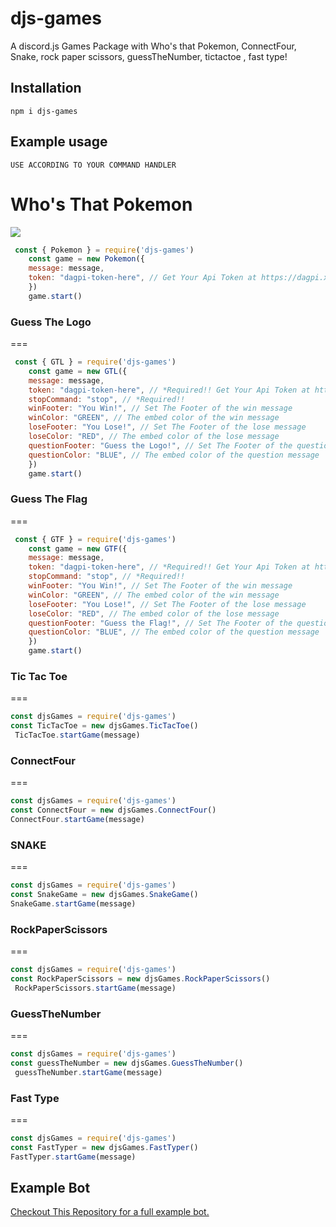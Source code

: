 # djs-games
A discord.js Games Package with Who's that Pokemon, ConnectFour, Snake, rock paper scissors, guessTheNumber, tictactoe , fast type!

## Installation

```npm i djs-games```

## Example usage

```
USE ACCORDING TO YOUR COMMAND HANDLER
```

**Who's That Pokemon**
=== 
![](https://cdn.discordapp.com/attachments/856573008302309376/856574463453691934/npmpokemon.gif)
```js
 const { Pokemon } = require('djs-games')
    const game = new Pokemon({
    message: message,
    token: "dagpi-token-here", // Get Your Api Token at https://dagpi.xyz/dashboard
    })
    game.start()
```

### Guess The Logo
=== 

```js
 const { GTL } = require('djs-games')
    const game = new GTL({
    message: message,
    token: "dagpi-token-here", // *Required!! Get Your Api Token at https://dagpi.xyz/dashboard 
    stopCommand: "stop", // *Required!!
    winFooter: "You Win!", // Set The Footer of the win message
    winColor: "GREEN", // The embed color of the win message
    loseFooter: "You Lose!", // Set The Footer of the lose message
    loseColor: "RED", // The embed color of the lose message
    questionFooter: "Guess the Logo!", // Set The Footer of the question message
    questionColor: "BLUE", // The embed color of the question message
    })
    game.start()
```

### Guess The Flag
=== 

```js
 const { GTF } = require('djs-games')
    const game = new GTF({
    message: message,
    token: "dagpi-token-here", // *Required!! Get Your Api Token at https://dagpi.xyz/dashboard 
    stopCommand: "stop", // *Required!!
    winFooter: "You Win!", // Set The Footer of the win message
    winColor: "GREEN", // The embed color of the win message
    loseFooter: "You Lose!", // Set The Footer of the lose message
    loseColor: "RED", // The embed color of the lose message
    questionFooter: "Guess the Flag!", // Set The Footer of the question message
    questionColor: "BLUE", // The embed color of the question message
    })
    game.start()
```

### Tic Tac Toe
=== 

```js
const djsGames = require('djs-games')
const TicTacToe = new djsGames.TicTacToe()
 TicTacToe.startGame(message)
```

### ConnectFour
===

```js
const djsGames = require('djs-games')
const ConnectFour = new djsGames.ConnectFour()
ConnectFour.startGame(message)
```

### SNAKE
===

```js
const djsGames = require('djs-games')
const SnakeGame = new djsGames.SnakeGame()
SnakeGame.startGame(message)
```

### RockPaperScissors
===

```js
const djsGames = require('djs-games')
const RockPaperScissors = new djsGames.RockPaperScissors()
 RockPaperScissors.startGame(message)
```

### GuessTheNumber
===

```js
const djsGames = require('djs-games')
const guessTheNumber = new djsGames.GuessTheNumber()
 guessTheNumber.startGame(message)
```

### Fast Type
===

```js
const djsGames = require('djs-games')
const FastTyper = new djsGames.FastTyper()
FastTyper.startGame(message)

```

## Example Bot

[Checkout This Repository for a full example bot.](https://github.com/GizmolabAI/DiscordBot-GL/)

